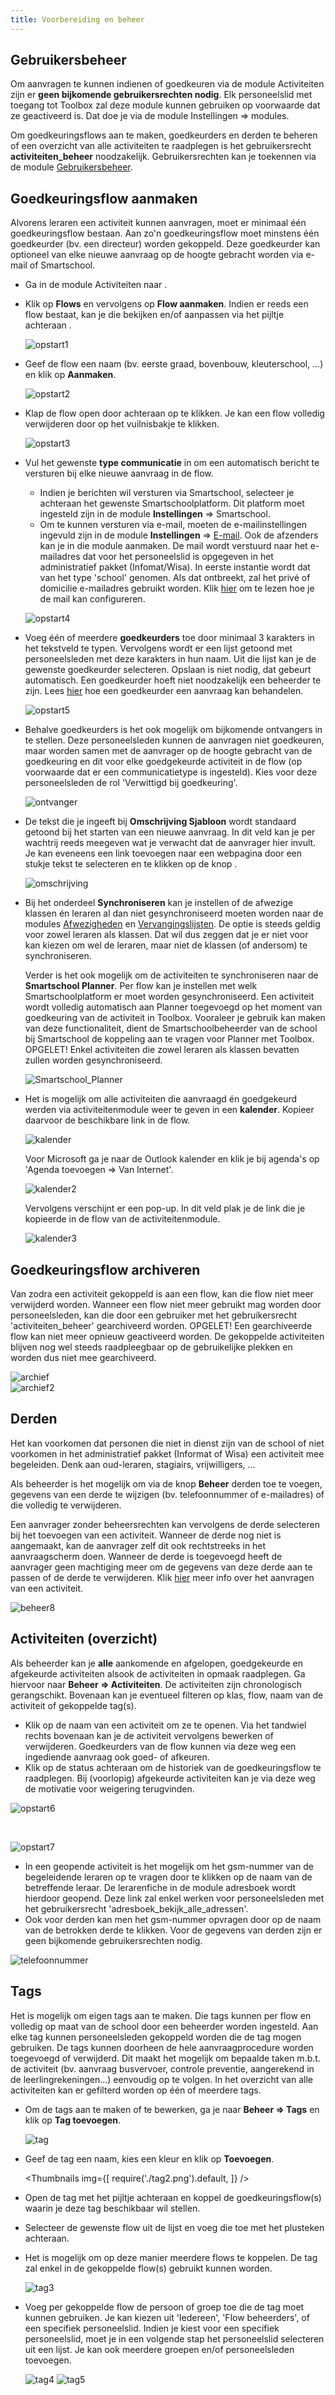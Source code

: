 ```yaml
---
title: Voorbereiding en beheer 
---
```


## Gebruikersbeheer

Om aanvragen te kunnen indienen of goedkeuren via de module Activiteiten zijn er **geen bijkomende gebruikersrechten nodig**. Elk personeelslid met toegang tot Toolbox zal deze module kunnen gebruiken op voorwaarde dat ze geactiveerd is. Dat doe je via de module Instellingen => modules.

Om goedkeuringsflows aan te maken, goedkeurders en derden te beheren of een overzicht van alle activiteiten te raadplegen is het gebruikersrecht **activiteiten_beheer** noodzakelijk. Gebruikersrechten kan je toekennen via de module [Gebruikersbeheer](/gebruikersbeheer).

## Goedkeuringsflow aanmaken

Alvorens leraren een activiteit kunnen aanvragen, moet er minimaal één goedkeuringsflow bestaan. Aan zo'n goedkeuringsflow moet minstens één goedkeurder (bv. een directeur) worden gekoppeld. Deze goedkeurder kan optioneel van elke nieuwe aanvraag op de hoogte gebracht worden via e-mail of Smartschool. 

- Ga in de module Activiteiten naar <LegacyAction img="beheer1.PNG"/>.  

- Klik op **Flows** en vervolgens op **Flow aanmaken**. Indien er reeds een flow bestaat, kan je die bekijken en/of aanpassen via het pijltje achteraan <LegacyAction img="PijlOnder.png"/>.

    ![opstart1](./opstart1.png)

- Geef de flow een naam (bv. eerste graad, bovenbouw, kleuterschool, ...) en klik op **Aanmaken**.

    ![opstart2](./opstart2.PNG)

- Klap de flow open door achteraan op <LegacyAction img="PijlOnder.png"/> te klikken. Je kan een flow volledig verwijderen door op het vuilnisbakje te klikken.

    ![opstart3](./opstart3.png)

- Vul het gewenste **type communicatie** in om een automatisch bericht te versturen bij elke nieuwe aanvraag in de flow. 
    - Indien je berichten wil versturen via Smartschool, selecteer je achteraan het gewenste Smartschoolplatform. Dit platform moet ingesteld zijn in de module **Instellingen** => Smartschool. 
    - Om te kunnen versturen via e-mail, moeten de e-mailinstellingen ingevuld zijn in de module **Instellingen** => [E-mail](/e-mail/). Ook de afzenders kan je in die module aanmaken. De mail wordt verstuurd naar het e-mailadres dat voor het personeelslid is opgegeven in het administratief pakket (Infomat/Wisa). In eerste instantie wordt dat van het type 'school' genomen. Als dat ontbreekt, zal het privé of domicilie e-mailadres gebruikt worden. Klik [hier](/e-mail/) om te lezen hoe je de mail kan configureren.

  ![opstart4](./opstart4.PNG)

- Voeg één of meerdere **goedkeurders** toe door minimaal 3 karakters in het tekstveld te typen. Vervolgens wordt er een lijst getoond met personeelsleden met deze karakters in hun naam. Uit die lijst kan je de gewenste goedkeurder selecteren. Opslaan is niet nodig, dat gebeurt automatisch. Een goedkeurder hoeft niet noodzakelijk een beheerder te zijn. Lees [hier](/aanvraag_goedkeuren_afkeuren) hoe een goedkeurder een aanvraag kan behandelen. 

    ![opstart5](./opstart5.PNG)

- Behalve goedkeurders is het ook mogelijk om bijkomende ontvangers in te stellen. Deze personeelsleden kunnen de aanvragen niet goedkeuren, maar worden samen met de aanvrager op de hoogte gebracht van de goedkeuring en dit voor elke goedgekeurde activiteit in de flow (op voorwaarde dat er een communicatietype is ingesteld). Kies voor deze personeelsleden de rol 'Verwittigd bij goedkeuring'. 

    ![ontvanger](./ontvanger.png)

- De tekst die je ingeeft bij **Omschrijving Sjabloon** wordt standaard getoond bij het starten van een nieuwe aanvraag. In dit veld kan je per wachtrij reeds meegeven wat je verwacht dat de aanvrager hier invult. Je kan eveneens een link toevoegen naar een webpagina door een stukje tekst te selecteren en te klikken op de knop <LegacyAction img="link.PNG"/>. 

    ![omschrijving](./omschrijving.PNG)

- Bij het onderdeel **Synchroniseren** kan je instellen of de afwezige klassen én leraren al dan niet gesynchroniseerd moeten worden naar de modules [Afwezigheden](/afwezigheden) en [Vervangingslijsten](/vervangingslijsten). De optie is steeds geldig voor zowel leraren als klassen. Dat wil dus zeggen dat je er niet voor kan kiezen om wel de leraren, maar niet de klassen (of andersom) te synchroniseren. 

    Verder is het ook mogelijk om de activiteiten te synchroniseren naar de **Smartschool Planner**. Per flow kan je instellen met welk Smartschoolplatform er moet worden gesynchroniseerd. Een activiteit wordt volledig automatisch aan Planner toegevoegd op het moment van goedkeuring van de activiteit in Toolbox. Vooraleer je gebruik kan maken van deze functionaliteit, dient de Smartschoolbeheerder van de school bij Smartschool de koppeling aan te vragen voor Planner met Toolbox. OPGELET! Enkel activiteiten die zowel leraren als klassen bevatten zullen worden gesynchroniseerd. 

    ![Smartschool_Planner](./Smartschool_Planner.png)

- Het is mogelijk om alle activiteiten die aanvraagd én goedgekeurd werden via activiteitenmodule weer te geven in een **kalender**. Kopieer daarvoor de beschikbare link in de flow. 

    ![kalender](./kalender.png)

    Voor Microsoft ga je naar de Outlook kalender en klik je bij agenda's op 'Agenda toevoegen => Van Internet'. 

    ![kalender2](./kalender2.PNG)

    Vervolgens verschijnt er een pop-up. In dit veld plak je de link die je kopieerde in de flow van de activiteitenmodule. 

    ![kalender3](./kalender3.PNG)

## Goedkeuringsflow archiveren

Van zodra een activiteit gekoppeld is aan een flow, kan die flow niet meer verwijderd worden. 
Wanneer een flow niet meer gebruikt mag worden door personeelsleden, kan die door een gebruiker met het gebruikersrecht 'activiteiten_beheer' gearchiveerd worden. OPGELET! Een gearchiveerde flow kan niet meer opnieuw geactiveerd worden. De gekoppelde activiteiten blijven nog wel steeds raadpleegbaar op de gebruikelijke plekken en worden dus niet mee gearchiveerd. 

![archief](./archief.png)
<br/>
![archief2](./archief2.png)

## Derden 

Het kan voorkomen dat personen die niet in dienst zijn van de school of niet voorkomen in het administratief pakket (Informat of Wisa) een activiteit mee begeleiden. Denk aan oud-leraren, stagiairs, vrijwilligers, ... 

Als beheerder is het mogelijk om via de knop **Beheer** derden toe te voegen, gegevens van een derde te wijzigen (bv. telefoonnummer of e-mailadres) of die volledig te verwijderen.

Een aanvrager zonder beheersrechten kan vervolgens de derde selecteren bij het toevoegen van een activiteit. Wanneer de derde nog niet is aangemaakt, kan de aanvrager zelf dit ook rechtstreeks in het aanvraagscherm doen. Wanneer de derde is toegevoegd heeft de aanvrager geen machtiging meer om de gegevens van deze derde aan te passen of de derde te verwijderen. Klik [hier](/activiteiten/aanvragen/) meer info over het aanvragen van een activiteit. 

![beheer8](./beheer8.PNG)

## Activiteiten (overzicht)

Als beheerder kan je **alle** aankomende en afgelopen, goedgekeurde en afgekeurde activiteiten alsook de activiteiten in opmaak raadplegen. Ga hiervoor naar **Beheer => Activiteiten**. De activiteiten zijn chronologisch gerangschikt. Bovenaan kan je eventueel filteren op klas, flow, naam van de activiteit of gekoppelde tag(s).

- Klik op de naam van een activiteit om ze te openen. Via het tandwiel rechts bovenaan kan je de activiteit vervolgens bewerken of verwijderen. Goedkeurders van de flow kunnen via deze weg een ingediende aanvraag ook goed- of afkeuren.
- Klik op de status achteraan om de historiek van de goedkeuringsflow te raadplegen. Bij (voorlopig) afgekeurde activiteiten kan je via deze weg de motivatie voor weigering terugvinden. 

![opstart6](./opstart6bis.png)

<br/>

![opstart7](./opstart7.png)

- In een geopende activiteit is het mogelijk om het gsm-nummer van de begeleidende leraren op te vragen door te klikken op de naam van de betreffende leraar. De lerarenfiche in de module adresboek wordt hierdoor geopend. Deze link zal enkel werken voor personeelsleden met het gebruikersrecht 'adresboek_bekijk_alle_adressen'. 
- Ook voor derden kan men het gsm-nummer opvragen door op de naam van de betrokken derde te klikken. Voor de gegevens van derden zijn er geen bijkomende gebruikersrechten nodig.  

![telefoonnummer](./telefoonnummer.png)

## Tags

Het is mogelijk om eigen tags aan te maken. Die tags kunnen per flow en volledig op maat van de school door een beheerder worden ingesteld. Aan elke tag kunnen personeelsleden gekoppeld worden die de tag mogen gebruiken. De tags kunnen doorheen de hele aanvraagprocedure worden toegevoegd of verwijderd. Dit maakt het mogelijk om bepaalde taken m.b.t. de activiteit (bv. aanvraag busvervoer, controle preventie, aangerekend in de leerlingrekeningen...) eenvoudig op te volgen. In het overzicht van alle activiteiten kan er gefilterd worden op één of meerdere tags. 

- Om de tags aan te maken of te bewerken, ga je naar **Beheer => Tags** en klik op **Tag toevoegen**.

    ![tag](./tag.png)

- Geef de tag een naam, kies een kleur en klik op **Toevoegen**. 

    <Thumbnails img={[
        require('./tag2.png').default, 
    ]} />

- Open de tag met het pijltje <LegacyAction img="PijlOnder.png"/> achteraan en koppel de goedkeuringsflow(s) waarin je deze tag beschikbaar wil stellen. 
- Selecteer de gewenste flow uit de lijst en voeg die toe met het plusteken achteraan. 
- Het is mogelijk om op deze manier meerdere flows te koppelen. De tag zal enkel in de gekoppelde flow(s) gebruikt kunnen worden.

    ![tag3](./tag3.png)

- Voeg per gekoppelde flow de persoon of groep toe die de tag moet kunnen gebruiken. Je kan kiezen uit 'Iedereen', 'Flow beheerders', of een specifiek personeelslid. Indien je kiest voor een specifiek personeelslid, moet je in een volgende stap het personeelslid selecteren uit een lijst. Je kan ook meerdere groepen en/of personeelsleden toevoegen. 

    ![tag4](./tag4.png)
    ![tag5](./tag5.png)
   
